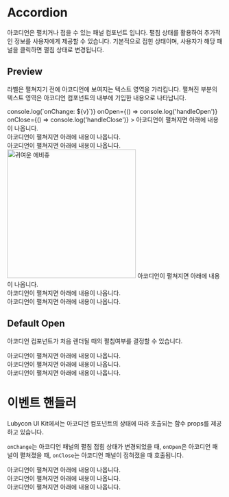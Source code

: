 
<Meta title="Components/Accordion" components={Accordion} />

# Accordion

아코디언은 펼치거나 접을 수 있는 패널 컴포넌트 입니다. 펼침 상태를 활용하여 추가적인 정보를 사용자에게 제공할 수 있습니다. 기본적으로 접힌 상태이며, 사용자가 해당 패널을 클릭하면 펼침 상태로 변경됩니다.

## Preview

라벨은 펼쳐지기 전에 아코디언에 보여지는 텍스트 영역을 가리킵니다. 펼쳐진 부분의 텍스트 영역은 아코디언 컴포넌트의 내부에 기입한 내용으로 나타납니다.

<Canvas>
  <Story name="Preview">
    <Accordion
      label="👀 텍스트가 숨겨져 있어요"
      onChange={(v) => console.log(`onChange: ${v}`)}
      onOpen={() => console.log('handleOpen')}
      onClose={() => console.log('handleClose')}
    >
      아코디언이 펼쳐지면 아래에 내용이 나옵니다.
      <br />
      아코디언이 펼쳐지면 아래에 내용이 나옵니다.
      <br />
      아코디언이 펼쳐지면 아래에 내용이 나옵니다.
      <br />
    </Accordion>
    <Accordion label="🔥 이미지가 숨겨져 있어요">
      <img
        src="http://cogulmars.cafe24.com/img/04about_img01.png"
        alt="귀여운 에비츄"
        width="300"
      />
    </Accordion>
    <Accordion label="제목을 입력하세요">
      아코디언이 펼쳐지면 아래에 내용이 나옵니다.
      <br />
      아코디언이 펼쳐지면 아래에 내용이 나옵니다.
      <br />
      아코디언이 펼쳐지면 아래에 내용이 나옵니다.
      <br />
    </Accordion>
  </Story>
</Canvas>

## Default Open

아코디언 컴포넌트가 처음 렌더될 때의 펼침여부를 결정할 수 있습니다.

<Canvas>
  <Story name="Default Open">
    <Accordion label="👀 텍스트가 숨겨져 있어요" defaultOpen={true}>
      아코디언이 펼쳐지면 아래에 내용이 나옵니다.
      <br />
      아코디언이 펼쳐지면 아래에 내용이 나옵니다.
      <br />
      아코디언이 펼쳐지면 아래에 내용이 나옵니다.
      <br />
    </Accordion>
  </Story>
</Canvas>

# 이벤트 핸들러

Lubycon UI Kit에서는 아코디언 컴포넌트의 상태에 따라 호출되는 함수 props를 제공하고 있습니다.

`onChange`는 아코디언 패널의 펼침 접힘 상태가 변경되었을 때, `onOpen`은 아코디언 패널이 펼쳐졌을 때, `onClose`는 아코디언 패널이 접혀졌을 때 호출됩니다.

<Canvas>
  <Story name="Event Handler">
    <Accordion label="👀 텍스트가 숨겨져 있어요">
      아코디언이 펼쳐지면 아래에 내용이 나옵니다.
      <br />
      아코디언이 펼쳐지면 아래에 내용이 나옵니다.
      <br />
      아코디언이 펼쳐지면 아래에 내용이 나옵니다.
      <br />
    </Accordion>
  </Story>
</Canvas>
